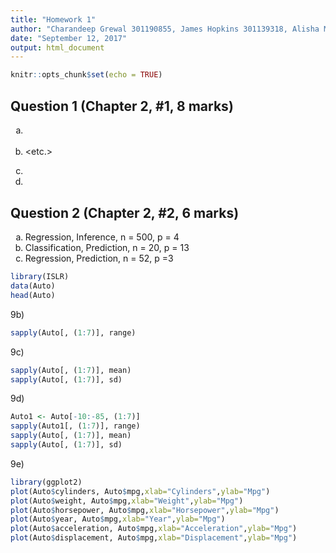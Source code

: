 ```yaml
---
title: "Homework 1"
author: "Charandeep Grewal 301190855, James Hopkins 301139318, Alisha McGrath 301242597"
date: "September 12, 2017"
output: html_document
---
```


```r
knitr::opts_chunk$set(echo = TRUE)
```
## Question 1 (Chapter 2, #1, 8 marks)

(a) <your answer here>

(b) <etc.>

(c)

(d)


## Question 2 (Chapter 2, #2, 6 marks)

(a) 
   Regression, Inference, n = 500, p = 4
(b)
   Classification, Prediction, n = 20, p = 13
(c)
   Regression, Prediction, n = 52, p =3

```r
library(ISLR)
data(Auto)
head(Auto)
```

9b)
```r
sapply(Auto[, (1:7)], range)
```

9c) 
```r
sapply(Auto[, (1:7)], mean)
sapply(Auto[, (1:7)], sd)
```

9d)
```r
Auto1 <- Auto[-10:-85, (1:7)]
sapply(Auto1[, (1:7)], range)
sapply(Auto[, (1:7)], mean)
sapply(Auto[, (1:7)], sd)
```

9e)
```r
library(ggplot2)
plot(Auto$cylinders, Auto$mpg,xlab="Cylinders",ylab="Mpg")
plot(Auto$weight, Auto$mpg,xlab="Weight",ylab="Mpg")
plot(Auto$horsepower, Auto$mpg,xlab="Horsepower",ylab="Mpg")
plot(Auto$year, Auto$mpg,xlab="Year",ylab="Mpg")
plot(Auto$acceleration, Auto$mpg,xlab="Acceleration",ylab="Mpg")
plot(Auto$displacement, Auto$mpg,xlab="Displacement",ylab="Mpg")
```